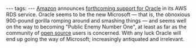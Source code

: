 ---
tags:
---
[[Amazon]] announces [http://aws.amazon.com/rds/oracle/ forthcoming support for Oracle] in its AWS RDS service. Oracle seems to be the new Microsoft &mdash; that is, the obnoxious 900-pound gorilla romping around and smashing things &mdash; and seems well on the way to becoming "Public Enemy Number One", at least as far as the community of [[open source]] users is concerned. With any luck Oracle will end up going the way of Microsoft; increasingly antiquated and irrelevant.
